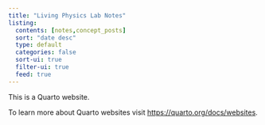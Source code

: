 ```yaml
---
title: "Living Physics Lab Notes"
listing:
  contents: [notes,concept_posts]
  sort: "date desc"
  type: default
  categories: false
  sort-ui: true
  filter-ui: true
  feed: true
---
```


This is a Quarto website.

To learn more about Quarto websites visit <https://quarto.org/docs/websites>.
